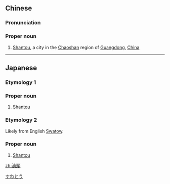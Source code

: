 {{also|汕头}}
==Chinese==
{{zh-forms|s=汕头|{{nowrap|''a basket used''}} ''in fishing''|[[head]]<br>[[point]]}}
{{wikipedia|汕頭|lang=zh}}
{{wikipedia|Shantou}}

===Pronunciation===
{{zh-pron
|m=Shàntóu
|c=saan3 tau4
|h=pfs=San-thèu/Sân-thèu
|md=Sáng-tàu
|mn=Sòaⁿ-thâu
|mn-t=suan1 tao5
|cat=pn
}}

===Proper noun===
{{zh-proper noun}}

# [[Shantou]], a city in the [[Chaoshan]] region of [[Guangdong]], [[China]]

{{zh-cat|Cities}}

----

==Japanese==
{{ja-kanjitab}}

===Etymology 1===
{{rfe|lang=ja}}

===Proper noun===
{{ja-pos|proper|せんとう}}

# [[Shantou]]

===Etymology 2===
Likely from English [[Swatow]].

===Proper noun===
{{ja-pos|proper|スワトウ}}

# [[Shantou]]

[[Category:ja:Cities|すわとう]]

[[zh:汕頭]]